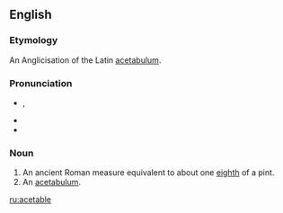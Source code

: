 ==English==

===Etymology===
An Anglicisation of the Latin [[acetabulum]].

===Pronunciation===
* {{enPR|ăsʹĭtəbəl}}, {{IPA|/ˈæsɪtəbəl/}}
* {{audio|en-us-acetable-2.ogg|Audio (US)|lang=en}}
* {{audio|En-us-acetable.ogg|Audio (US)|lang=en}}

===Noun===
{{en-noun}}

# An ancient Roman measure equivalent to about one [[eighth]] of a pint.
# An [[acetabulum]].

[[ru:acetable]]